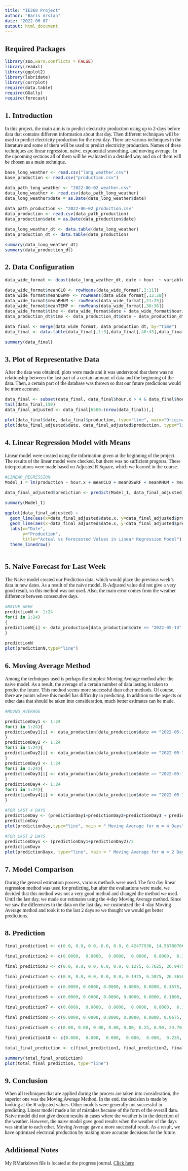 ```yaml
---
title: "IE360 Project"
author: "Baris Arslan"
date: '2022-06-07'
output: html_document
---
```


<style type="text/css">
  title {
  font-style: bold}
  body{
  font-family: Times New Roman;
  font-size: 12pt;
}
</style>


## Required Packages
```r
library(zoo,warn.conflicts = FALSE)
library(readxl)
library(ggplot2)
library(lubridate)
library(corrplot)
require(data.table)
require(GGally)
require(forecast)
```


## 1. Introduction

In this project, the main aim is to predict electricity production using up to 2-days before data that contains different information about that day. Then different techniques will be used to predict electricity production for the next day. There are various techniques in the literature and some of them will be used to predict electricity production. Names of these techniques are linear regression, naive, exponential smoothing, and moving average. In the upcoming sections all of them will be evaluated in a detailed way and on of them will be chosen as a main technique.


```r
base_long_weather <- read.csv("long_weather.csv")
base_production <- read.csv("production.csv")

data_path_long_weather <- "2022-06-02_weather.csv"
data_long_weather <- read.csv(data_path_long_weather)
data_long_weather$date = as.Date(data_long_weather$date)

data_path_production <- "2022-06-02_production.csv"
data_production <- read.csv(data_path_production)
data_production$date = as.Date(data_production$date)

data_long_weather_dt <- data.table(data_long_weather)
data_production_dt <- data.table(data_production)

summary(data_long_weather_dt)
summary(data_production_dt)

```

## 2. Data Configuration

```r
data_wide_format <- dcast(data_long_weather_dt, date + hour  ~ variable + lat + lon, value.var = "value")

data_wide_format$meanCLO <- rowMeans(data_wide_format[,3:11])
data_wide_format$meanDSWRF <- rowMeans(data_wide_format[,12:20])
data_wide_format$meanRHUM <- rowMeans(data_wide_format[,21:29])
data_wide_format$meanTEMP <- rowMeans(data_wide_format[,30:38])
data_wide_format$time <- data_wide_format$date + data_wide_format$hour/24
data_production_dt$time <- data_production_dt$date + data_production_dt$hour/24

data_final <- merge(data_wide_format, data_production_dt, by="time")
data_final <- data.table(data_final[,1:3],data_final[,40:43],data_final[,46])

summary(data_final)
```

## 3. Plot of Representative Data

After the data was obtained, plots were made and it was understood that there was no relationship between the last part of a certain amount of data and the beginning of the data. Then, a certain part of the database was thrown so that our future predictions would be more accurate.


```r

data_final <- subset(data_final, data_final$hour.x > 4 & data_final$hour.x < 21)
tail(data_final,150)
data_final_adjusted <- data_final[6500:(nrow(data_final)),]

plot(data_final$date, data_final$production, type="line", main="Original Data Plot")
plot(data_final_adjusted$date, data_final_adjusted$production, type="line", main="Representative Data Plot")

```

## 4. Linear Regression Model with Means

Linear model were created using the information given at the beginning of the project. The results of the linear model were checked, but there was no sufficient progress. These interpretations were made based on Adjusted R Square, which we learned in the course.


```r
#LINEAR_REGRESSION
Model_1 = lm(production ~ hour.x + meanCLO + meanDSWRF + meanRHUM + meanTEMP, data_final_adjusted)

data_final_adjusted$prediction <- predict(Model_1, data_final_adjusted)

summary(Model_1)

ggplot(data_final_adjusted) +
  geom_line(aes(x=data_final_adjusted$date.x, y=data_final_adjusted$production,color="Actual"),size=1)+
  geom_line(aes(x=data_final_adjusted$date.x, y=data_final_adjusted$prediction,color="Forecasted"),size=1)+
  labs(x="Date",
       y="Production",
       title="Actual vs Forecasted Values in Linear Regression Model") +
  theme_linedraw()



```


## 5. Naive Forecast for Last Week

The Naive model created our Prediction data, which would place the previous week's data in new dates. As a result of the naive model, R-Adjusted value did not give a very good result, so this method was not used. Also, the main error comes from the weather difference between consecutive days.

```r
#NAIVE_WEEK
predictionN <- 1:24
for(i in 1:24)
{
predictionN[i] <- data_production[data_production$date == "2022-05-13" & data_production$hour == 0+i-1, "production"]
}

predictionN
plot(predictionN,type="line")

```




## 6. Moving Average Method 

Among the techniques used is perhaps the simplest Moving Average method after the naive model. As a result, the average of a certain number of data lasting is taken to predict the future. This method seems more successful than other methods. Of course, there are points where this model has difficulty in predicting. In addition to the aspects or other data that should be taken into consideration, much better estimates can be made.

```r
#MOVNG_AVERAGE

predictionDay1 <- 1:24
for(i in 1:24){
predictionDay1[i] <- data_production[data_production$date == "2022-05-23" & data_production$hour == 0+i-1, "production"]
}
predictionDay2 <- 1:24
for(i in 1:24){
predictionDay2[i] <- data_production[data_production$date == "2022-05-19" & data_production$hour == 0+i-1, "production"]
}
predictionDay3 <- 1:24
for(i in 1:24){
predictionDay3[i] <- data_production[data_production$date == "2022-05-18" & data_production$hour == 0+i-1, "production"]
}
predictionDay4 <- 1:24
for(i in 1:24){
predictionDay4[i] <- data_production[data_production$date == "2022-05-17" & data_production$hour == 0+i-1, "production"]
}

#FOR LAST 4 DAYS
predictionDay <- (predictionDay1+predictionDay2+predictionDay3 + predictionDay4)/4
predictionDay
plot(predictionDay,type="line", main = " Moving Average for m = 4 Days")

#FOR LAST 2 DAYS
predictionDayx <- (predictionDay1+predictionDay2)/2
predictionDayx
plot(predictionDayx, type="line", main = " Moving Average for m = 2 Days")
```


## 7. Model Comparison

During the general estimation process, various methods were used. The first day linear regression method was used for predicting, but after the evaluations were made, we decided that this method was not a very good method and changed the method we used. Until the last day, we made our estimates using the 4-day Moving Average method. Since we saw the differences in the data on the last day, we customized the 4 -day Moving Average method and took it to the last 2 days so we thought we would get better predictions.

## 8. Prediction
```r

final_prediction1 <- c(0.0, 0.0, 0.0, 0.0, 0.0, 6.42477930, 14.56780706, 14.44204279, 25.55720459, 26.61890774, 34.49155335, 35.0, 35.0, 34.71394122, 33.49154631, 31.83282020, 25.70547899, 20.71988290, 15.30168135, 9.26573033, 3.27878889, 0.0, 0.0, 0.0)

final_prediction2 <- c(0.0000,  0.0000,  0.0000,  0.0000,  0.0000,  0.1275, 6.7625, 26.9475, 34.9950, 34.9950, 35.0000, 34.4300, 34.2550, 29.2750, 30.4675, 28.6325, 29.5050, 15.6300,  6.8050,  0.9650,  0.0000)

final_prediction3 <- c(0.0, 0.0, 0.0, 0.0, 0.0, 0.1275, 6.7625, 26.9475, 34.9950, 34.9950, 35.0000, 34.4300, 34.2550, 29.2750, 30.4675, 28.6325, 29.5050, 15.6300, 6.8050, 0.9650, 0.0, 0.0, 0.0, 0.0)

final_prediction4 <- c(0.0, 0.0, 0.0, 0.0, 0.0, 0.1425, 6.5875, 26.3650, 34.9925, 34.9950, 34.9900, 34.4300, 34.2550, 29.0125, 29.3175, 23.6600, 24.2050, 14.2500, 6.4650, 1.0450, 0.0, 0.0, 0.0, 0.0) 

final_prediction5 <- c(0.0000, 0.0000, 0.0000, 0.0000, 0.0000, 0.1575, 6.7875, 26.3375, 34.9950, 34.9975, 34.9900, 34.4300, 34.5400, 30.8825, 29.9650, 23.6550, 23.6850, 19.3350, 8.6325, 1.2550, 0.0000, 0.0000, 0.0000, 0.0000)

final_prediction6 <- c(0.0000, 0.0000, 0.0000, 0.0000, 0.0000, 0.1800, 6.9600, 26.0775, 34.9950, 34.9975, 34.9900, 35.0000, 34.9675, 34.6550, 33.4000, 28.1500, 19.6450, 15.2300, 7.4450, 1.1925, 0.0000, 0.0000, 0.0000, 0.0000)

final_prediction7 <- c(0.0000,  0.0000,  0.0000,  0.0000,  0.0000,  0.1800, 6.9125, 25.8425, 34.9975, 35.0000, 34.9900, 35.0000, 35.0000, 34.7375, 33.8500, 28.4425, 18.6125, 17.1575,  7.5925,  1.1875,  0.0000,  0.0000,  0.0000,  0.0000)

final_prediction8 <- c(0.0000, 0.0000, 0.0000, 0.0000, 0.0000, 0.0675, 4.0900, 18.7250, 29.0800, 27.7125, 27.7675, 30.7725, 28.6975, 27.9825, 23.8825, 19.5575, 20.6675, 14.2975, 5.7550, 0.8725, 0.0000,  0.0000,  0.0000,  0.0000)

final_prediction9 <- c(0.00, 0.00, 0.00, 0.00, 0.00, 0.25, 6.90, 24.70, 35.00, 34.96, 36.60, 38.49, 38.12, 37.86, 37.95, 37.92, 37.22, 24.94, 10.01, 0.00, 0.00, 0.00, 0.00, 0.00)

final_prediction10 <- c(0.000,  0.000,  0.000,  0.000,  0.000,  0.235,  6.915, 25.150, 37.000, 37.115, 37.720, 38.535, 38.040, 37.910, 37.905, 37.925, 37.430, 25.855, 10.170, 0.740,  0.000,  0.000,  0.000,  0.000)

total_final_prediction <- c(final_prediction1, final_prediction2, final_prediction3, final_prediction4, final_prediction5, final_prediction6, final_prediction7, final_prediction8, final_prediction9, final_prediction10)

summary(total_final_prediction)
plot(total_final_prediction, type="line")


```

## 9. Conclusion

When all techniques that are applied during the process are taken into consideration, the superior one was the Moving Average Method. In the end, the decision is made by looking at the R-adjusted values. Other models were generally not successful in predicting. Linear model made a lot of mistakes because of the form of the overall data. Naive model did not give decent results in cases where the weather is in the detection of the weather. However, the naive model gave good results when the weather of the days was similar to each other. Moving Average gave a more successful result. As a result, we have optimized electrical production by making more accurate decisions for the future.


## Additional Notes
My RMarkdown file is located at the progress journal. [Click here](https://bu-ie-360.github.io/spring22-BarisArslan/Project/Project_Baris_Arslan.Rmd)



